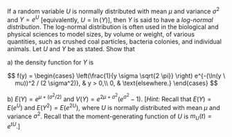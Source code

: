 If a random variable $U$ is normally distributed with mean $\mu$ and variance $\sigma^2$ and $Y = e^U$ [equivalently, $U = \ln(Y)$], then $Y$ is said to have a _log-normal distribution_.
The log-normal distribution is often used in the biological and physical sciences to model sizes, by volume or weight, of various quantities, such as crushed coal particles, bacteria colonies, and individual animals.
Let $U$ and $Y$ be as stated.
Show that

a) the density function for $Y$ is

$$
f(y) =
\begin{cases}
    \left(\frac{1}{y \sigma \sqrt{2 \pi}} \right) e^{-(\ln(y \ mu))^2 / (2 \sigma^2)}, & y > 0,\\
    0, & \text{elsewhere.}
\end{cases}
$$

b) $E(Y) = e^{\mu + (\sigma^2 / 2)}$ and $V(Y) = e^{2 \mu + \sigma^2} (e^{\sigma^2} - 1)$.
[*Hint:* Recall that $E(Y) = E(e^U)$ and $E(Y^2) = E(e^{2U})$, where $U$ is normally distributed with mean $\mu$ and variance $\sigma^2$.
Recall that the moment-generating function of $U$ is $m_U(t) = e^{tU}$.]
